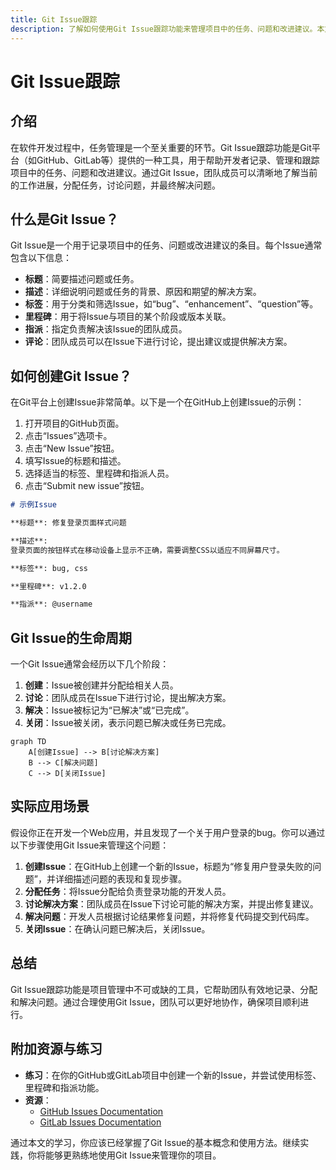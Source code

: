 ```yaml
---
title: Git Issue跟踪
description: 了解如何使用Git Issue跟踪功能来管理项目中的任务、问题和改进建议。本文适合初学者，将逐步讲解Git Issue的概念、使用方法以及实际应用场景。
---
```


# Git Issue跟踪

## 介绍

在软件开发过程中，任务管理是一个至关重要的环节。Git Issue跟踪功能是Git平台（如GitHub、GitLab等）提供的一种工具，用于帮助开发者记录、管理和跟踪项目中的任务、问题和改进建议。通过Git Issue，团队成员可以清晰地了解当前的工作进展，分配任务，讨论问题，并最终解决问题。

## 什么是Git Issue？

Git Issue是一个用于记录项目中的任务、问题或改进建议的条目。每个Issue通常包含以下信息：

- **标题**：简要描述问题或任务。
- **描述**：详细说明问题或任务的背景、原因和期望的解决方案。
- **标签**：用于分类和筛选Issue，如“bug”、“enhancement”、“question”等。
- **里程碑**：用于将Issue与项目的某个阶段或版本关联。
- **指派**：指定负责解决该Issue的团队成员。
- **评论**：团队成员可以在Issue下进行讨论，提出建议或提供解决方案。

## 如何创建Git Issue？

在Git平台上创建Issue非常简单。以下是一个在GitHub上创建Issue的示例：

1. 打开项目的GitHub页面。
2. 点击“Issues”选项卡。
3. 点击“New Issue”按钮。
4. 填写Issue的标题和描述。
5. 选择适当的标签、里程碑和指派人员。
6. 点击“Submit new issue”按钮。

```markdown
# 示例Issue

**标题**: 修复登录页面样式问题

**描述**: 
登录页面的按钮样式在移动设备上显示不正确，需要调整CSS以适应不同屏幕尺寸。

**标签**: bug, css

**里程碑**: v1.2.0

**指派**: @username
```

## Git Issue的生命周期

一个Git Issue通常会经历以下几个阶段：

1. **创建**：Issue被创建并分配给相关人员。
2. **讨论**：团队成员在Issue下进行讨论，提出解决方案。
3. **解决**：Issue被标记为“已解决”或“已完成”。
4. **关闭**：Issue被关闭，表示问题已解决或任务已完成。

```mermaid
graph TD
    A[创建Issue] --> B[讨论解决方案]
    B --> C[解决问题]
    C --> D[关闭Issue]
```

## 实际应用场景

假设你正在开发一个Web应用，并且发现了一个关于用户登录的bug。你可以通过以下步骤使用Git Issue来管理这个问题：

1. **创建Issue**：在GitHub上创建一个新的Issue，标题为“修复用户登录失败的问题”，并详细描述问题的表现和复现步骤。
2. **分配任务**：将Issue分配给负责登录功能的开发人员。
3. **讨论解决方案**：团队成员在Issue下讨论可能的解决方案，并提出修复建议。
4. **解决问题**：开发人员根据讨论结果修复问题，并将修复代码提交到代码库。
5. **关闭Issue**：在确认问题已解决后，关闭Issue。

## 总结

Git Issue跟踪功能是项目管理中不可或缺的工具，它帮助团队有效地记录、分配和解决问题。通过合理使用Git Issue，团队可以更好地协作，确保项目顺利进行。

## 附加资源与练习

- **练习**：在你的GitHub或GitLab项目中创建一个新的Issue，并尝试使用标签、里程碑和指派功能。
- **资源**：
  - [GitHub Issues Documentation](https://docs.github.com/en/issues)
  - [GitLab Issues Documentation](https://docs.gitlab.com/ee/user/project/issues/)

通过本文的学习，你应该已经掌握了Git Issue的基本概念和使用方法。继续实践，你将能够更熟练地使用Git Issue来管理你的项目。